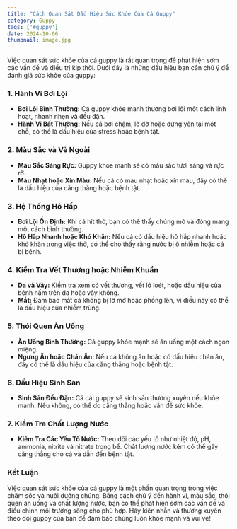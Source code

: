 ```yaml
---
title: "Cách Quan Sát Dấu Hiệu Sức Khỏe Của Cá Guppy"
category: Guppy
tags: ['#guppy']
date: 2024-10-06
thumbnail: image.jpg
---
```


Việc quan sát sức khỏe của cá guppy là rất quan trọng để phát hiện sớm các vấn đề và điều trị kịp thời. Dưới đây là những dấu hiệu bạn cần chú ý để đánh giá sức khỏe của guppy:

### 1. **Hành Vi Bơi Lội**

- **Bơi Lội Bình Thường:** Cá guppy khỏe mạnh thường bơi lội một cách linh hoạt, nhanh nhẹn và đều đặn.
- **Hành Vi Bất Thường:** Nếu cá bơi chậm, lờ đờ hoặc đứng yên tại một chỗ, có thể là dấu hiệu của stress hoặc bệnh tật.

### 2. **Màu Sắc và Vẻ Ngoài**

- **Màu Sắc Sáng Rực:** Guppy khỏe mạnh sẽ có màu sắc tươi sáng và rực rỡ.
- **Màu Nhạt hoặc Xỉn Màu:** Nếu cá có màu nhạt hoặc xỉn màu, đây có thể là dấu hiệu của căng thẳng hoặc bệnh tật.

### 3. **Hệ Thống Hô Hấp**

- **Bơi Lội Ổn Định:** Khi cá hít thở, bạn có thể thấy chúng mở và đóng mang một cách bình thường.
- **Hô Hấp Nhanh hoặc Khó Khăn:** Nếu cá có dấu hiệu hô hấp nhanh hoặc khó khăn trong việc thở, có thể cho thấy rằng nước bị ô nhiễm hoặc cá bị bệnh.

### 4. **Kiểm Tra Vết Thương hoặc Nhiễm Khuẩn**

- **Da và Vảy:** Kiểm tra xem có vết thương, vết lở loét, hoặc dấu hiệu của bệnh nấm trên da hoặc vảy không.
- **Mắt:** Đảm bảo mắt cá không bị lờ mờ hoặc phồng lên, vì điều này có thể là dấu hiệu của nhiễm trùng.

### 5. **Thói Quen Ăn Uống**

- **Ăn Uống Bình Thường:** Cá guppy khỏe mạnh sẽ ăn uống một cách ngon miệng.
- **Ngưng Ăn hoặc Chán Ăn:** Nếu cá không ăn hoặc có dấu hiệu chán ăn, đây có thể là dấu hiệu của căng thẳng hoặc bệnh tật.

### 6. **Dấu Hiệu Sinh Sản**

- **Sinh Sản Đều Đặn:** Cá cái guppy sẽ sinh sản thường xuyên nếu khỏe mạnh. Nếu không, có thể do căng thẳng hoặc vấn đề sức khỏe.

### 7. **Kiểm Tra Chất Lượng Nước**

- **Kiểm Tra Các Yếu Tố Nước:** Theo dõi các yếu tố như nhiệt độ, pH, ammonia, nitrite và nitrate trong bể. Chất lượng nước kém có thể gây căng thẳng cho cá và dẫn đến bệnh tật.

### Kết Luận

Việc quan sát sức khỏe của cá guppy là một phần quan trọng trong việc chăm sóc và nuôi dưỡng chúng. Bằng cách chú ý đến hành vi, màu sắc, thói quen ăn uống và chất lượng nước, bạn có thể phát hiện sớm các vấn đề và điều chỉnh môi trường sống cho phù hợp. Hãy kiên nhẫn và thường xuyên theo dõi guppy của bạn để đảm bảo chúng luôn khỏe mạnh và vui vẻ!
